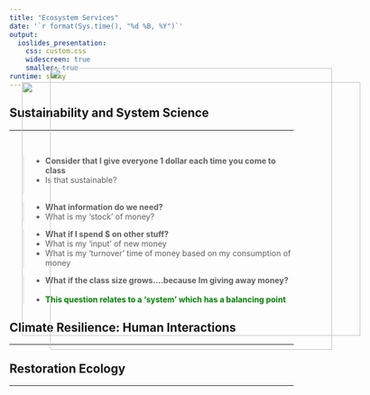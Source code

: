 ```yaml
---
title: "Ecosystem Services"
date: '`r format(Sys.time(), "%d %B, %Y")`'
output: 
  ioslides_presentation:
    css: custom.css
    widescreen: true
    smaller: true
runtime: shiny
---
```


## Sustainability and System Science 
<hr>
<br/>

>- <strong>Consider that I give everyone 1 dollar each time you come to class</strong> 
  >- Is that sustainable?    
<br/>

>- <strong>What information do we need?</strong>
  >- What is my 'stock' of money?
<br/>

>- <strong>What if I spend $ on other stuff? </strong>  
  >- What is my 'input' of new money
  >- What is my 'turnover' time of money based on my consumption of money
<br/>

>- <strong>What if the class size grows....because Im giving away money?</strong> 
<br/>
<br/>
>- <strong><span style="color:green">This question relates to a 'system' which has a balancing point</strong></span>

## Climate Resilience: Human Interactions
<hr>

<IMG STYLE="position:absolute; TOP:200px; LEFT:250px; WIDTH:600px; HEIGHT:450px" SRC="images/buildreslience.png"> 

## Restoration Ecology
<hr>

<IMG STYLE="position:absolute; TOP:175px; LEFT:300px; WIDTH:500px; HEIGHT:500px" SRC="images/restoration_ecology.jpg">